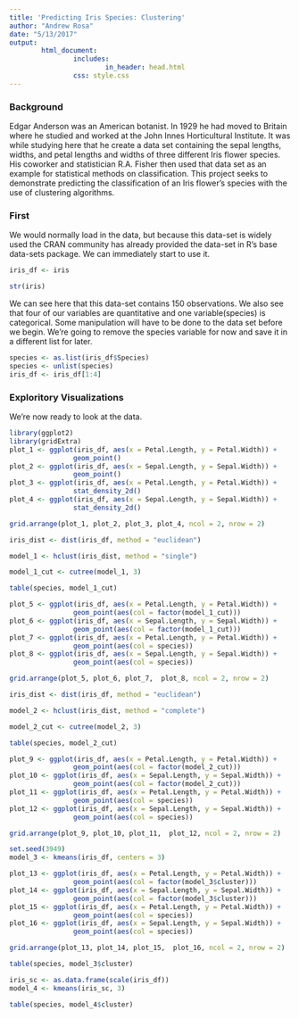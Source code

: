 ```yaml
---
title: 'Predicting Iris Species: Clustering'
author: "Andrew Rosa"
date: "5/13/2017"
output: 
        html_document:
                includes:
                        in_header: head.html
                css: style.css
---
```


### Background

Edgar Anderson was an American botanist. In 1929 he had moved to Britain where he studied and worked at the John Innes Horticultural Institute. It was while studying here that he create a data set containing the sepal lengths, widths, and petal lengths and widths of three different Iris flower species. His coworker and statistician R.A. Fisher then used that data set as an example for statistical methods on classification. This project seeks to demonstrate predicting the classification of an Iris flower's species with the use of clustering algorithms. 

### First

We would normally load in the data, but because this data-set is widely used the CRAN community has already provided the data-set in R's base data-sets package. We can immediately start to use it.

```r
iris_df <- iris

str(iris)
```

We can see here that this data-set contains 150 observations. We also see that four of our variables are quantitative and one variable(species) is categorical. Some manipulation will have to be done to the data set before we begin. We're going to remove the species variable for now and save it in a different list for later. 

```r
species <- as.list(iris_df$Species)
species <- unlist(species)
iris_df <- iris_df[1:4]
```

### Exploritory Visualizations

We're now ready to look at the data. 

```r
library(ggplot2)
library(gridExtra)
plot_1 <- ggplot(iris_df, aes(x = Petal.Length, y = Petal.Width)) +
                geom_point()
plot_2 <- ggplot(iris_df, aes(x = Sepal.Length, y = Sepal.Width)) +
                geom_point()
plot_3 <- ggplot(iris_df, aes(x = Petal.Length, y = Petal.Width)) +
                stat_density_2d()
plot_4 <- ggplot(iris_df, aes(x = Sepal.Length, y = Sepal.Width)) +
                stat_density_2d()

grid.arrange(plot_1, plot_2, plot_3, plot_4, ncol = 2, nrow = 2)
```

```r
iris_dist <- dist(iris_df, method = "euclidean")

model_1 <- hclust(iris_dist, method = "single")

model_1_cut <- cutree(model_1, 3)

table(species, model_1_cut)
```

```r
plot_5 <- ggplot(iris_df, aes(x = Petal.Length, y = Petal.Width)) +
                geom_point(aes(col = factor(model_1_cut)))
plot_6 <- ggplot(iris_df, aes(x = Sepal.Length, y = Sepal.Width)) +
                geom_point(aes(col = factor(model_1_cut)))
plot_7 <- ggplot(iris_df, aes(x = Petal.Length, y = Petal.Width)) +
                geom_point(aes(col = species))
plot_8 <- ggplot(iris_df, aes(x = Sepal.Length, y = Sepal.Width)) +
                geom_point(aes(col = species))

grid.arrange(plot_5, plot_6, plot_7,  plot_8, ncol = 2, nrow = 2)
```

```r
iris_dist <- dist(iris_df, method = "euclidean")

model_2 <- hclust(iris_dist, method = "complete")

model_2_cut <- cutree(model_2, 3)

table(species, model_2_cut)
```

```r
plot_9 <- ggplot(iris_df, aes(x = Petal.Length, y = Petal.Width)) +
                geom_point(aes(col = factor(model_2_cut)))
plot_10 <- ggplot(iris_df, aes(x = Sepal.Length, y = Sepal.Width)) +
                geom_point(aes(col = factor(model_2_cut)))
plot_11 <- ggplot(iris_df, aes(x = Petal.Length, y = Petal.Width)) +
                geom_point(aes(col = species))
plot_12 <- ggplot(iris_df, aes(x = Sepal.Length, y = Sepal.Width)) +
                geom_point(aes(col = species))

grid.arrange(plot_9, plot_10, plot_11,  plot_12, ncol = 2, nrow = 2)
```

```r
set.seed(3949)
model_3 <- kmeans(iris_df, centers = 3)
```


```r
plot_13 <- ggplot(iris_df, aes(x = Petal.Length, y = Petal.Width)) +
                geom_point(aes(col = factor(model_3$cluster)))
plot_14 <- ggplot(iris_df, aes(x = Sepal.Length, y = Sepal.Width)) +
                geom_point(aes(col = factor(model_3$cluster)))
plot_15 <- ggplot(iris_df, aes(x = Petal.Length, y = Petal.Width)) +
                geom_point(aes(col = species))
plot_16 <- ggplot(iris_df, aes(x = Sepal.Length, y = Sepal.Width)) +
                geom_point(aes(col = species))

grid.arrange(plot_13, plot_14, plot_15,  plot_16, ncol = 2, nrow = 2)
```



```r
table(species, model_3$cluster)
```



```r
iris_sc <- as.data.frame(scale(iris_df))
model_4 <- kmeans(iris_sc, 3)

table(species, model_4$cluster)
```




